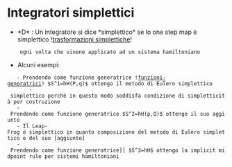 = Integratori simplettici =
*  *D* : Un integratore si dice *simplettico* se lo one step map è simplettico ![[trasformazioni-simplettiche|trasformazioni simplettiche]]!
     ogni volta che vinene applicato ad un sistema hamiltoniano
* Alcuni esempi:
    - Prendendo come funzione generatrice ![[funzioni-generatrici]]! $S^1=hH(P,q)$ ottengo il metodo di Eulero simplettico
        - simplettico perchè in questo modo soddisfa condizione di simpletticità per costruzione
    - Prendendo come funzione generatrice $S^2=hH(p,Q)$ ottengo il suo aggiunto
    - Il Leap-Frog è simplettico in quanto composizione del metodo di Eulero simplettico e del suo [aggiunto]
    - Prendendo come funzione generatrice]] $S^3=hH$ ottengo la implicit midpoint rule per sistemi hamiltoniani
